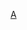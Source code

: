 {{Userbox
 |border-c = #aaaa00
 |border-s = 1
 |id-c=#fff
 |id-s=10
 |id-fc=#b01f1e
 |info-c=#b01f1e
 |info-s=9
 |info-fc=white
 |id=Flipboard
 |info=該用戶使用'''[[Flipboard|<span style="color: white">Flipboard]]</span>'''閱讀新聞。
 |nocat={{{nocat|}}}
 |usercategory=使用Flipboard的维基人
}}
<noinclude>[[category:软件用户框模板|A]]</noinclude>